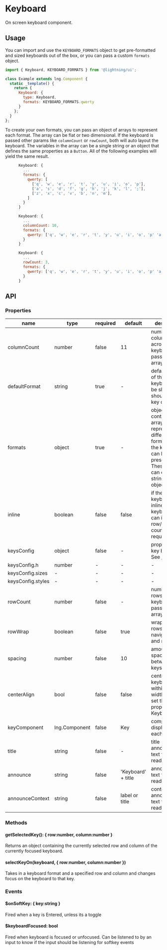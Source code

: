 
# Keyboard

On screen keyboard component.

## Usage

You can import and use the `KEYBOARD_FORMATS` object to get pre-formatted and sized keyboards out of the box, or you can pass a custom `formats` object.

```js
import { Keyboard, KEYBOARD_FORMATS } from '@lightning/ui';

class Example extends lng.Component {
  static _template() {
    return {
      Keyboard: {
        type: Keyboard,
        formats: KEYBOARD_FORMATS.qwerty
      }
    };
  }
};
```

<Preview>
  <Story id="patterns-keyboard--basic" />
</Preview>

To create your own formats, you can pass an object of arrays to represent each format. The array can be flat or two dimensional. If the keyboard is passed other params like `columnCount` or `rowCount`, both will auto layout the keyboard. The variables in the array can be a single string or an object that defines the same properties as a `Button`. All of the following examples will yield the same result.

```js
      Keyboard: {
        ...
        formats: {
          qwerty: [
            ['q', 'w', 'e', 'r', 't', 'y', 'u', 'i', 'o', 'p'],
            ['a', 's', 'd', 'f', 'g', 'h', 'j', 'k', 'l', ';'],
            ['z', 'x', 'c', 'v', 'b', 'n', 'm'],
          ]
        }
      }
```

```js
      Keyboard: {
        ...
        columnCount: 10,
        formats: {
          qwerty: ['q', 'w', 'e', 'r', 't', 'y', 'u', 'i', 'o', 'p' 'a', 's', 'd', 'f', 'g', 'h', 'j', 'k', 'l', ';','z', 'x', 'c', 'v', 'b', 'n', 'm'],
        }
      }
```

```js
      Keyboard: {
        ...
        rowCount: 3,
        formats: {
          qwerty: ['q', 'w', 'e', 'r', 't', 'y', 'u', 'i', 'o', 'p' 'a', 's', 'd', 'f', 'g', 'h', 'j', 'k', 'l', ';','z', 'x', 'c', 'v', 'b', 'n', 'm'],
        }
      }
```

## API

### Properties

name|type|required|default|description
--|--|--|--|--
columnCount|number|false|11|number of columns across the keyboard if passing a flat array
defaultFormat|string|true|-|default format of the keyboard to be shown. should be a key of `formats`.
formats|object|true|-|object containing arrays that represent different formats that the keyboard can be presented in. These arrays can contain strings or objects.
inline|boolean|false|false|if the keyboard is an inline keyboard and can ignore row/column count requirements
keysConfig|object|false|-|properties for key buttons. See [Button](/?path=/docs/button--basic)
keysConfig.h|number|-|-|-
keysConfig.sizes|-|-|-|-
keysConfig.styles|-|-|-|-
rowCount|number|false|-|number of rows down the keyboard if passing a flat array
rowWrap|boolean|false|true|wrap keyboard rows when navigating left and right
spacing|number|false|10|amount of space in between the keys
centerAlign|bool|false|false|center the keyboard within it's set width (must set the w property of Keyboard)
keyComponent|lng.Component|false|Key|component to display for each key
title|string|false|-|title announcement text for screen readers
announce|string|false|'Keyboard' + title|announcement text for screen readers
announceContext|string|false|label or title|context announcement text for screen readers

### Methods

#### getSelectedKey(): { row:number, column:number }
Returns an object containing the currently selected row and column of the currently focused keyboard.

#### selectKeyOn(keyboard, { row:number, column:number })
Takes in a keyboard format and a specified row and column and changes focus on the keyboard to that key.

### Events

#### $onSoftKey: { key:string }
Fired when a key is Entered, unless its a toggle

#### $keyboardFocused: bool
Fired when keyboard is focused or unfocused. Can be listened to by an input to know if the input should be listening for softkey events
